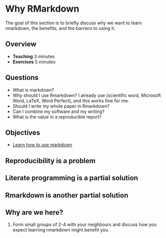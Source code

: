 # Why RMarkdown

The goal of this section is to briefly discuss why we want to learn rmarkdown, the benefits, and the barriers to using it.

## Overview

* **Teaching** 3 minutes
* **Exercises** 5 minutes

## Questions

* What is markdown?
* Why should I use Rmarkdown? I already use <insert> (scientific word, Microsoft Word, LaTeX, Word Perfect), and this works fine for me.
* Should I write my whole paper in Rmarkdown?
* Can I combine my software and my writing?
* What is the value in a reproducible report?

## Objectives

* [Learn how to use markdown](https://www.markdowntutorial.com/)

## Reproducibility is a problem



## Literate programming is a partial solution

## Rmarkdown is another partial solution

## Why are we here? {.exercise}

1. Form small groups of 2-4 with your neighbours and discuss how you expect learning rmarkdown might benefit you.
